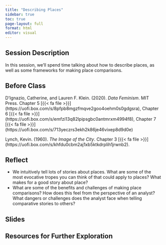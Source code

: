 ```yaml
---
title: "Describing Places"
sidebar: true
toc: true
page-layout: full
format: html
editor: visual
---
```


## Session Description

In this session, we'll spend time talking about how to describe places, as well as some frameworks for making place comparisons.

## Before Class

D'Ignazio, Catherine, and Lauren F. Klein. (2020). *Data Feminism*. MIT Press. Chapter 5 \[{{< fa file >}}\](https://uofi.box.com/s/8pfpb8mgzfmqve2goo4oehm0s0gdgsra), Chapter 6 \[{{< fa file >}}\](https://uofi.box.com/s/emfzi13q82lpipsgbc0antmrxm4994f8), Chapter 7 \[{{< fa file >}}\](https://uofi.box.com/s/713yeczrs3ekh2k86je46vixep8d9d0e)

Lynch, Kevin. (1960). *The Image of the City*. Chapter 3 \[{{< fa file >}}\](https://uofi.box.com/s/khfdu0cbm2aj1xb5ktkdrplih1jrwnb2).

## Reflect

-   We intuitively tell lots of stories about places. What are some of the most evocative tropes you can think of that could apply to places? What makes for a good story about place?
-   What are some of the benefits and challenges of making place comparisons? How does this feel from the perspective of an analyst? What dangers or challenges does the analyst face when telling comparative stories to others?

## Slides

## Resources for Further Exploration
